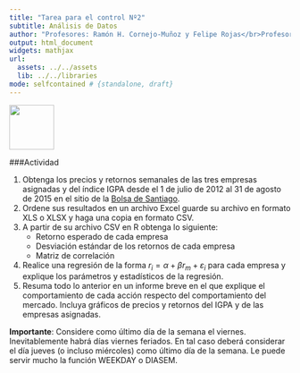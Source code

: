 ```yaml
---
title: "Tarea para el control Nº2"
subtitle: Análisis de Datos
author: "Profesores: Ramón H. Cornejo-Muñoz y Felipe Rojas</br>Profesor Ayudante de Laboratorio: Mauricio Vargas</br>Ayudantes: Franco Mansilla y Mauricio Díaz</br></br>Universidad Nacional Andrés Bello"
output: html_document
widgets: mathjax
url:
  assets: ../../assets
  lib: ../../libraries
mode: selfcontained # {standalone, draft}
---
```


<a href='http://creativecommons.org/licenses/by-nc-sa/3.0/'>
    <img width = '80px' src = 'http://mirrors.creativecommons.org/presskit/buttons/88x31/png/by-nc-sa.png'>
</a>

###Actividad

1. Obtenga los precios y retornos semanales de las tres empresas asignadas y del índice IGPA desde el 1 de julio de 2012 al 31 de agosto de 2015 en el sitio de la <a href="http://www.bolsadesantiago.com/actores/Paginas/emisores.aspx">Bolsa de Santiago</a>.
2. Ordene sus resultados en un archivo Excel guarde su archivo en formato XLS o XLSX y haga una copia en formato CSV.
3. A partir de su archivo CSV en R obtenga lo siguiente:
    * Retorno esperado de cada empresa
    * Desviación estándar de los retornos de cada empresa
    * Matriz de correlación
4. Realice una regresión de la forma $r_i = \alpha + \beta r_m + \varepsilon_i$ para cada empresa y explique los parámetros y estadísticos de la regresión.      
5. Resuma todo lo anterior en un informe breve en el que explique el comportamiento de cada acción respecto del comportamiento del mercado. Incluya gráficos de precios y retornos del IGPA y de las empresas asignadas.


<b>Importante</b>: Considere como último día de la semana el viernes. Inevitablemente habrá días viernes feriados. En tal caso deberá considerar el día jueves (o incluso miércoles) como último día de la semana. Le puede servir mucho la función WEEKDAY o DIASEM.




